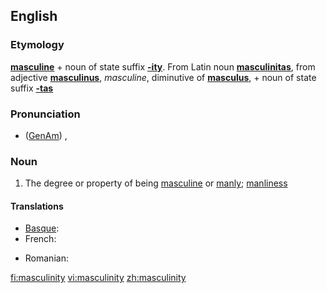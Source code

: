 ==English==

===Etymology===
'''[[masculine]]''' + noun of state suffix '''[[-ity]]'''.  From Latin noun '''[[masculinitas]]''', from adjective '''[[masculinus]]''', ''masculine'', diminutive of '''[[masculus]]''', + noun of state suffix '''[[-tas]]'''

===Pronunciation===
*([[GenAm]]) {{IPA|/ˌmæskjəˈlɪnɪti/}}, {{SAMPA|/%m{skj@"lInIti/}}

===Noun===
{{en-noun|masculinit|ies}}

#The degree or property of being [[masculine]] or [[manly]]; [[manliness]]

====Translations====
{{trans-top|degree or property of being masculine}}
* [[Basque]]: {{t|eu|maskulinotasun}}
* French: {{t|fr|masculinité|f}}
{{trans-mid}}
* Romanian: {{t|ro|masculinitate|f}}
{{trans-bot}}

[[fi:masculinity]]
[[vi:masculinity]]
[[zh:masculinity]]